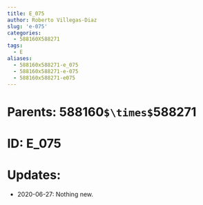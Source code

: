 ```yaml
---
title: E_075
author: Roberto Villegas-Diaz
slug: 'e-075'
categories:
  - 588160X588271
tags:
  - E
aliases:
  - 588160x588271-e_075
  - 588160x588271-e-075
  - 588160x588271-e075
---
```


# **Parents**: 588160`$\times$`588271
# **ID**: E_075
# **Updates**: 
 - 2020-06-27: Nothing new.

